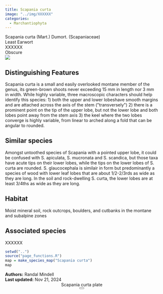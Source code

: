 ```yaml
---
title: Scapania curta
image: "../img/XXXXXX"
categories:
  - Marchantiophyta
---
```


<div class="info-panel">
 <div class="info-top">
  <div class="taxon-scientific"><span class="taxon-name">Scapania curta</span> <span class="taxon-authority">(Mart.) Dumort.</span> <span class="taxon-family">(Scapaniaceae)</span></div>
  <div class="taxon-common">Least Earwort</div>
 </div>
 <div class="info-bottom">
  <div class="taxon-qnd">XXXXXX</div>
  <div class="taxon-abundance">Obscure</div>
 </div>
</div>
<div class="imerss-content-frame">
 <div class="imerss-image-header">
  <div class="imerss-image-holder imerss-column-left" data-toggle="tooltip" style="background-image: url(../img/XXXXXX)" title="XXXXXX">
  </div>

  <div class="imerss-image-holder imerss-column-right" data-toggle="tooltip" style="background-image: url(../img/XXXXXX)" title="XXXXXX">
  </div>
 
 </div>
 <div class="imerss-content-lower">
  <div class="imerss-column-left">
  <div class="tab-microscope" data-micromodal-trigger="modal-plate">
  <img src="../img/bryo guide microscope.png"/>
  </div>

<h2>Distinguishing Features</h2>

Scapania curta is a small and easily overlooked montane member of the genus, its green-brown shoots never exceeding 15 mm in length nor 3 mm in width. While highly variable, three macroscopic characters should help identify this species: 1) both the upper and lower lobeshave smooth margins and are attached across the axis of the stem (&quot;transversely&quot;) 2) there is a prominent point on the tip of the upper lobe, but not the lower lobe and both lobes point away from the stem axis  3) the keel where the two lobes converge is highly variable, from linear to arched along a fold that can be angular to rounded. 

<h2>Similar species</h2>

Amongst untoothed species of Scapania with a pointed upper lobe, it could be confused with S. apiculata, S. mucronata and S. scandica, but those taxa have acute tips on their lower lobes, while the tips on the lower lobes of S. curta are rounded. S. glaucocephala is similair in form but predominantly a species of wood with lower leaf lobes that are about 1/2-2/3rds as wide as they are long. In the soil and rock-dwelling S. curta, the lower lobes are at least 3/4ths as wide as they are long. 

<h2>Habitat</h2>

Moist mineral soil, rock outcrops, boulders, and cutbanks in the montane and subalpine zones

<h2>Associated species</h2>

XXXXXX
</div>

<div class="imerss-column-right">

<div class="imerss-image-holder imerss-column-right" data-toggle="tooltip" style="background-image: url(../img/XXXXX)" title="XXXXX">
</div>

<div class="imerss-map-holder">
```r
setwd("..")
source("page_functions.R")
map = make_species_map("Scapania curta")
map
```
</div>

</div>

</div>
</div>

<div class="taxon-footer">
 <div class="taxon-authors"><b>Authors:</b> <span>Randal Mindell</span></div>
 <div class="taxon-update"><b>Last updated:</b> <span>Nov 21, 2024</span></div>
</div>

<div class="modal micromodal-slide" id="modal-plate" aria-hidden="true">
 <div class="modal__overlay" tabindex="-1" data-micromodal-close>
  <div class="modal__container" role="dialog" aria-modal="true" aria-labelledby="modal-plate-title" >
   <header class="modal__header">
   <div class="modal__title" id="modal-plate-title">
  Scapania curta plate
   </div>
   <button class="modal__close" aria-label="Close" data-micromodal-close></button>
   </header>
  <div class="modal__content" id="modal-plate-content">
   <div class="imerss-image-holder" data-toggle="tooltip" style="background-image: url(../img/XXXXX)" title="XXXXX">
  </div>
  </div>
  </div>
 </div>
</div>

<script src="../js/micromodal.min.js"></script>
<link href="../css/style-taxon.css" rel="stylesheet">
<link href="../css/micromodal.css" rel="stylesheet">

<script>
MicroModal.init();
</script>


